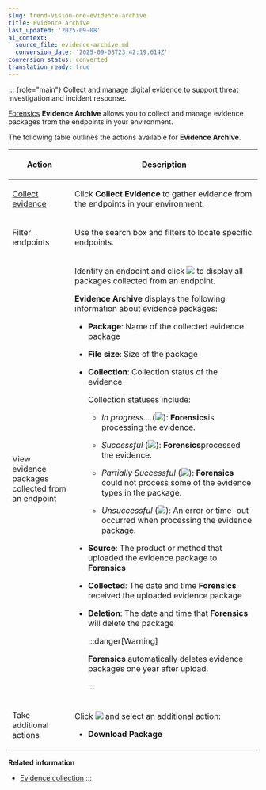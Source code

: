 ```yaml
---
slug: trend-vision-one-evidence-archive
title: Evidence archive
last_updated: '2025-09-08'
ai_context:
  source_file: evidence-archive.md
  conversion_date: '2025-09-08T23:42:19.614Z'
conversion_status: converted
translation_ready: true
---
```


::: {role="main"}
Collect and manage digital evidence to support threat investigation and incident response.

[Forensics](forensics.mdx) **Evidence Archive** allows you to collect and manage evidence packages from the endpoints in your environment.

The following table outlines the actions available for **Evidence Archive**.

<table>
<colgroup>
<col style="width: 25%" />
<col style="width: 75%" />
</colgroup>
<thead>
<tr>
<th><p>Action</p></th>
<th><p>Description</p></th>
</tr>
</thead>
<tbody>
<tr>
<td><p><a href="trend-vision-one-evidence-collection">Collect evidence</a></p></td>
<td><p>Click <strong>Collect Evidence</strong> to gather evidence from the endpoints in your environment.</p></td>
</tr>
<tr>
<td><p>Filter endpoints</p></td>
<td><p>Use the search box and filters to locate specific endpoints.</p></td>
</tr>
<tr>
<td><p>View evidence packages collected from an endpoint</p></td>
<td><p>Identify an endpoint and click <img src="./images/simulationsRightArrow=20220525102311.webp" /> to display all packages collected from an endpoint.</p>
<p><strong>Evidence Archive</strong> displays the following information about evidence packages:</p>
<ul>
<li><p><strong>Package</strong>: Name of the collected evidence package</p></li>
<li><p><strong>File size</strong>: Size of the package</p></li>
<li><p><strong>Collection</strong>: Collection status of the evidence</p>
<p>Collection statuses include:</p>
<ul>
<li><p><em>In progress...</em> (<img src="./images/inProgress=763d5319-3680-4b10-abca-a75782d8eb48.webp" />): <strong>Forensics</strong>is processing the evidence.</p></li>
<li><p><em>Successful</em> (<img src="./images/successful=d385863c-ae1f-4a76-8500-6d60d7a2de8f.webp" />): <strong>Forensics</strong>processed the evidence.</p></li>
<li><p><em>Partially Successful</em> (<img src="./images/partSuccesssful=cc794327-0b7f-45d7-ac71-463e5d02d6d1.webp" />): <strong>Forensics</strong> could not process some of the evidence types in the package.</p></li>
<li><p><em>Unsuccessful</em> (<img src="./images/unsuccessful=e4c3ece6-3776-45dc-b99a-67195d7d21e0.webp" />): An error or time-out occurred when processing the evidence package.</p></li>
</ul></li>
<li><p><strong>Source</strong>: The product or method that uploaded the evidence package to <strong>Forensics</strong></p></li>
<li><p><strong>Collected</strong>: The date and time <strong>Forensics</strong> received the uploaded evidence package</p></li>
<li><p><strong>Deletion</strong>: The date and time that <strong>Forensics</strong> will delete the package</p>


:::danger[Warning]

<p><strong>Forensics</strong> automatically deletes evidence packages one year after upload.</p>


:::

</li>
</ul></td>
</tr>
<tr>
<td><p>Take additional actions</p></td>
<td><p>Click <img src="./images/options=ddb0b67f-0654-4aa5-8bc7-48ec554c5448.webp" /> and select an additional action:</p>
<ul>
<li><p><strong>Download Package</strong></p></li>
</ul></td>
</tr>
</tbody>
</table>

**Related information**

- [Evidence collection](evidence-collection.md "Learn about the available methods to collect evidence in Forensics.")
:::
